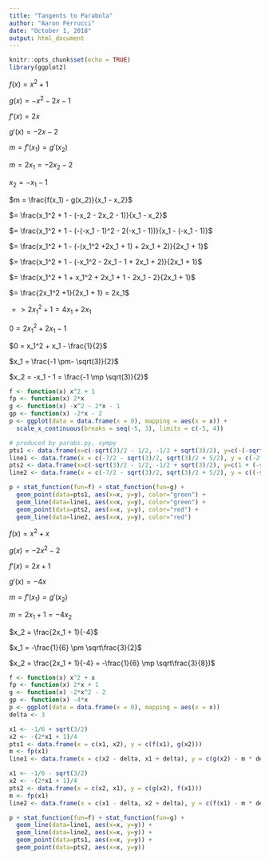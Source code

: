 ```yaml
---
title: "Tangents to Parabola"
author: "Aaron Ferrucci"
date: "October 1, 2018"
output: html_document
---
```


```r
knitr::opts_chunk$set(echo = TRUE)
library(ggplot2)
```

$f(x) = x^2 + 1$

$g(x) = -x^2 - 2x - 1$

$f'(x) = 2x$

$g'(x) = -2x - 2$

$m = f'(x_1) = g'(x_2)$

$m = 2x_1 = -2x_2 - 2$

$x_2 = -x_1 - 1$

$m = \frac{f(x_1) - g(x_2)}{x_1 - x_2}$

$= \frac{x_1^2 + 1 - (-x_2 - 2x_2 - 1)}{x_1 - x_2}$

$= \frac{x_1^2 + 1 - (-(-x_1 - 1)^2 - 2(-x_1 - 1))}{x_1 - (-x_1 - 1)}$

$= \frac{x_1^2 + 1 - (-(x_1^2 +2x_1 + 1) + 2x_1 + 2)}{2x_1 + 1}$

$= \frac{x_1^2 + 1 - (-x_1^2 - 2x_1 - 1 + 2x_1 + 2)}{2x_1 + 1}$

$= \frac{x_1^2 + 1 + x_1^2 + 2x_1 + 1 - 2x_1 - 2}{2x_1 + 1}$

$= \frac{2x_1^2 +1}{2x_1 + 1} = 2x_1$

$=> 2x_1^2 + 1 = 4x_1 + 2x_1$

$0 = 2x_1^2 + 2x_1 - 1$

$0 = x_1^2 + x_1 - \frac{1}{2}$

$x_1 = \frac{-1 \pm- \sqrt(3)}{2}$

$x_2 = -x_1 - 1 = \frac{-1 \mp \sqrt(3)}{2}$


```r
f <- function(x) x^2 + 1
fp <- function(x) 2*x
g <- function(x) -x^2 - 2*x - 1
gp <- function(x) -2*x - 2
p <- ggplot(data = data.frame(x = 0), mapping = aes(x = x)) +
  scale_x_continuous(breaks = seq(-5, 3), limits = c(-5, 4))

# produced by parabs.py, sympy
pts1 <- data.frame(x=c(-sqrt(3)/2 - 1/2, -1/2 + sqrt(3)/2), y=c(-(-sqrt(3)/2 - 1/2)**2 + sqrt(3), (-1/2 + sqrt(3)/2)**2 + 1))
line1 <- data.frame(x = c(-7/2 - sqrt(3)/2, sqrt(3)/2 + 5/2), y = c(-2*sqrt(3) - (-sqrt(3)/2 - 1/2)**2 + 3, -2 + (-1/2 + sqrt(3)/2)**2 + 3*sqrt(3)))
pts2 <- data.frame(x=c(-sqrt(3)/2 - 1/2, -1/2 + sqrt(3)/2), y=c(1 + (-sqrt(3)/2 - 1/2)**2, -sqrt(3) - (-1/2 + sqrt(3)/2)**2))
line2 <- data.frame(x = c(-7/2 - sqrt(3)/2, sqrt(3)/2 + 5/2), y = c((-sqrt(3)/2 - 1/2)**2 + 4 + 3*sqrt(3), -4*sqrt(3) - 3 - (-1/2 + sqrt(3)/2)**2))

p + stat_function(fun=f) + stat_function(fun=g) +
  geom_point(data=pts1, aes(x=x, y=y), color="green") +
  geom_line(data=line1, aes(x=x, y=y), color="green") +
  geom_point(data=pts2, aes(x=x, y=y), color="red") +
  geom_line(data=line2, aes(x=x, y=y), color="red")

```

$f(x) = x^2 + x$

$g(x) = -2x^2 - 2$

$f'(x) = 2x + 1$

$g'(x) = -4x$

$m = f'(x_1) = g'(x_2)$

$m = 2x_1 +1 = -4x_2$

$x_2 = \frac{2x_1 + 1}{-4}$

$x_1 = -\frac{1}{6} \pm \sqrt\frac{3}{2}$

$x_2 = \frac{2x_1 + 1}{-4} = -\frac{1}{6} \mp \sqrt\frac{3}{8})$


```r
f <- function(x) x^2 + x
fp <- function(x) 2*x + 1
g <- function(x) -2*x^2 - 2
gp <- function(x) -4*x
p <- ggplot(data = data.frame(x = 0), mapping = aes(x = x))
delta <- 3

x1 <- -1/6 + sqrt(3/2)
x2 <- -(2*x1 + 1)/4
pts1 <- data.frame(x = c(x1, x2), y = c(f(x1), g(x2)))
m <- fp(x1)
line1 <- data.frame(x = c(x2 - delta, x1 + delta), y = c(g(x2) - m * delta, f(x1) + m * delta))

x1 <- -1/6 - sqrt(3/2)
x2 <- -(2*x1 + 1)/4
pts2 <- data.frame(x = c(x2, x1), y = c(g(x2), f(x1)))
m <- fp(x1)
line2 <- data.frame(x = c(x1 - delta, x2 + delta), y = c(f(x1) - m * delta, g(x2) + m * delta))

p + stat_function(fun=f) + stat_function(fun=g) +
  geom_line(data=line1, aes(x=x, y=y)) +
  geom_line(data=line2, aes(x=x, y=y)) +
  geom_point(data=pts1, aes(x=x, y=y)) +
  geom_point(data=pts2, aes(x=x, y=y))

```
